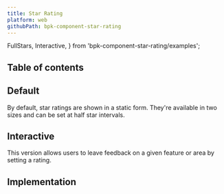 ```yaml
---
title: Star Rating
platform: web
githubPath: bpk-component-star-rating
---
```



  FullStars,
  Interactive,
} from 'bpk-component-star-rating/examples';

## Table of contents

## Default

By default, star ratings are shown in a static form. They're available in two sizes and can be set at half star intervals.

<PresentationBlock>
  <FullStars />
</PresentationBlock>

## Interactive

This version allows users to leave feedback on a given feature or area by setting a rating.

<PresentationBlock>
  <Interactive />
</PresentationBlock>

## Implementation

<Readme />
